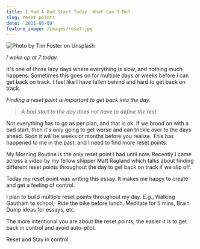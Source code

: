 ```yaml
---
title: I Had A Bad Start Today. What Can I Do?
slug: reset-points
date: '2021-06-08'
feature_image: /images/reset.jpg
---
```

![Photo by Tim Foster on Unsplash](/images/reset.jpg)

_I woke up at 7 today._

It's one of those lazy days where everything is slow, and nothing much happens. Sometimes this goes on for multiple days or weeks before I can get back on track. I feel like I have fallen behind and hard to get back on track.

_Finding a reset point is important to get back into the day._

> _A bad start to the day does not have to define the rest._

Not everything has to go as per plan, and that is ok. If we brood on with a bad start, then it's only going to get worse and can trickle over to the days ahead. Soon it will be weeks or months before you realize. This has happened to me in the past, and I need to find more reset points.

My Morning Routine is the only reset point I had until now. Recently I came across a video by my fellow shipper Matt Ragland which talks about finding different reset points throughout the day to get back on track if we slip off.

Today my reset point was writing this essay. It makes me happy to create and get a feeling of control.

I plan to build multiple reset points throughout my day. E.g., Walking Gautham to school,  Ride the bike before lunch, Meditate for 5 mins, Brain Dump ideas for essays, etc.

The more intentional you are about the reset points, the easier it is to get back in control and avoid auto-pilot.

Reset and Stay in control.
